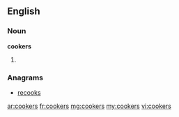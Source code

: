 ==English==

===Noun===
'''cookers'''

# {{plural of|cooker}}

===Anagrams===
* [[recooks#English|recooks]]

[[ar:cookers]]
[[fr:cookers]]
[[mg:cookers]]
[[my:cookers]]
[[vi:cookers]]